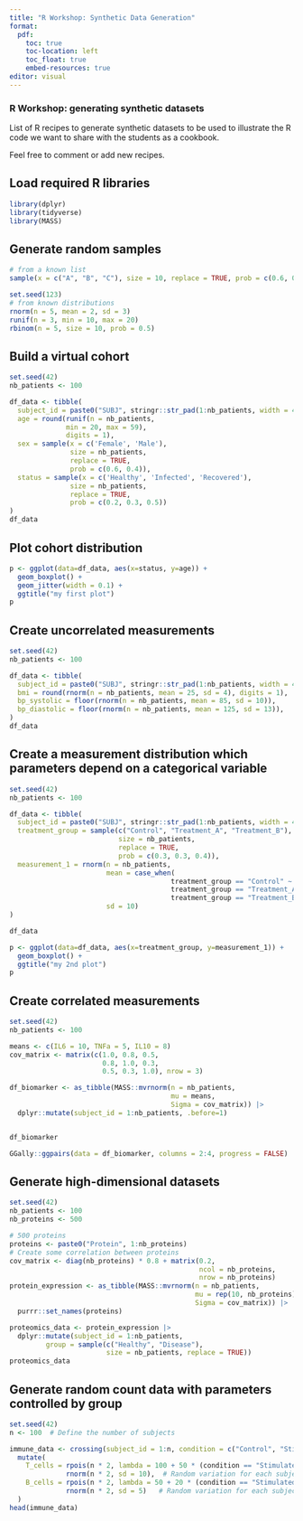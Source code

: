 ```yaml
---
title: "R Workshop: Synthetic Data Generation"
format: 
  pdf:
    toc: true
    toc-location: left
    toc_float: true
    embed-resources: true
editor: visual
---
```


### R Workshop: generating synthetic datasets

List of R recipes to generate synthetic datasets to be used to illustrate the R code we want to share with the students as a cookbook.

Feel free to comment or add new recipes.

## Load required R libraries

```r
library(dplyr)
library(tidyverse)
library(MASS)
```

## Generate random samples

```r
# from a known list
sample(x = c("A", "B", "C"), size = 10, replace = TRUE, prob = c(0.6, 0.2, 0.2))
```

```r
set.seed(123)
# from known distributions
rnorm(n = 5, mean = 2, sd = 3)
runif(n = 3, min = 10, max = 20)
rbinom(n = 5, size = 10, prob = 0.5)
```

## Build a virtual cohort

```r
set.seed(42)
nb_patients <- 100

df_data <- tibble(
  subject_id = paste0("SUBJ", stringr::str_pad(1:nb_patients, width = 4, side = "left", pad = "0")),
  age = round(runif(n = nb_patients, 
              min = 20, max = 59),
              digits = 1),
  sex = sample(x = c('Female', 'Male'), 
               size = nb_patients, 
               replace = TRUE, 
               prob = c(0.6, 0.4)),
  status = sample(x = c('Healthy', 'Infected', 'Recovered'), 
               size = nb_patients, 
               replace = TRUE, 
               prob = c(0.2, 0.3, 0.5))
)
df_data
```

## Plot cohort distribution

```r

p <- ggplot(data=df_data, aes(x=status, y=age)) +
  geom_boxplot() +
  geom_jitter(width = 0.1) +
  ggtitle("my first plot")
p
```

## Create uncorrelated measurements

```r
set.seed(42)
nb_patients <- 100

df_data <- tibble(
  subject_id = paste0("SUBJ", stringr::str_pad(1:nb_patients, width = 4, side = "left", pad = "0")),
  bmi = round(rnorm(n = nb_patients, mean = 25, sd = 4), digits = 1),
  bp_systolic = floor(rnorm(n = nb_patients, mean = 85, sd = 10)),
  bp_diastolic = floor(rnorm(n = nb_patients, mean = 125, sd = 13)),
)
df_data
```

## Create a measurement distribution which parameters depend on a categorical variable

```r
set.seed(42)
nb_patients <- 100

df_data <- tibble(
  subject_id = paste0("SUBJ", stringr::str_pad(1:nb_patients, width = 4, side = "left", pad = "0")),
  treatment_group = sample(c("Control", "Treatment_A", "Treatment_B"), 
                           size = nb_patients, 
                           replace = TRUE, 
                           prob = c(0.3, 0.3, 0.4)),
  measurement_1 = rnorm(n = nb_patients, 
                        mean = case_when(
                                        treatment_group == "Control" ~ 30,
                                        treatment_group == "Treatment_A" ~ 70,
                                        treatment_group == "Treatment_B" ~ 55), 
                        sd = 10)
)

df_data


```

```r

p <- ggplot(data=df_data, aes(x=treatment_group, y=measurement_1)) +
  geom_boxplot() +
  ggtitle("my 2nd plot")
p
```

## Create correlated measurements

```r
set.seed(42)
nb_patients <- 100

means <- c(IL6 = 10, TNFa = 5, IL10 = 8)
cov_matrix <- matrix(c(1.0, 0.8, 0.5,
                       0.8, 1.0, 0.3,
                       0.5, 0.3, 1.0), nrow = 3)

df_biomarker <- as_tibble(MASS::mvrnorm(n = nb_patients, 
                                        mu = means, 
                                        Sigma = cov_matrix)) |>
  dplyr::mutate(subject_id = 1:nb_patients, .before=1)


df_biomarker
```

```r
GGally::ggpairs(data = df_biomarker, columns = 2:4, progress = FALSE)
```

## Generate high-dimensional datasets

```r
set.seed(42)
nb_patients <- 100
nb_proteins <- 500

# 500 proteins
proteins <- paste0("Protein", 1:nb_proteins)  
# Create some correlation between proteins
cov_matrix <- diag(nb_proteins) * 0.8 + matrix(0.2, 
                                               ncol = nb_proteins, 
                                               nrow = nb_proteins)  
protein_expression <- as_tibble(MASS::mvrnorm(n = nb_patients, 
                                              mu = rep(10, nb_proteins), 
                                              Sigma = cov_matrix)) |>
  purrr::set_names(proteins)

proteomics_data <- protein_expression |>
  dplyr::mutate(subject_id = 1:nb_patients, 
         group = sample(c("Healthy", "Disease"), 
                        size = nb_patients, replace = TRUE))
proteomics_data

```

## Generate random count data with parameters controlled by group

```r
set.seed(42)
n <- 100  # Define the number of subjects

immune_data <- crossing(subject_id = 1:n, condition = c("Control", "Stimulated")) %>%
  mutate(
    T_cells = rpois(n * 2, lambda = 100 + 50 * (condition == "Stimulated")) + 
              rnorm(n * 2, sd = 10),  # Random variation for each subject/condition
    B_cells = rpois(n * 2, lambda = 50 + 20 * (condition == "Stimulated")) + 
              rnorm(n * 2, sd = 5)   # Random variation for each subject/condition
  )
head(immune_data)

```

